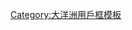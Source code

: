 {{Userbox
  |border-c = green
  |border-s = 1
  |id-c     = #FFFFFF
  |id-s     = 12
  |id-fc    = #000000
  |info-c   = #2FAA96
  |info-s   = 10
  |info-fc  = #070707
  |id       = <center>[[File:Oceania.jpg|65px]]</center>
  |info     = 這個用戶來自'''[[大洋洲]]'''。
  |usercategory = 大洋洲维基人
  |nocat    = {{{nocat|}}}
}}<noinclude>
[[Category:大洋洲用戶框模板]]
</noinclude>
